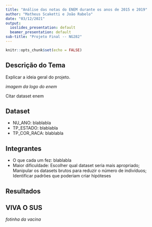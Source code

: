 ```yaml
---
title: "Análise das notas do ENEM durante os anos de 2015 e 2019"
author: "Matheus Scaketti e João Rabelo"
date: "03/12/2021"
output:
  ioslides_presentation: default
  beamer_presentation: default
sub-title: "Projeto Final -- NG282"
---
```


```r
knitr::opts_chunk$set(echo = FALSE)
```

## Descrição do Tema

Explicar a ideia geral do projeto.

*imagem da logo do enem*

Citar dataset enem

## Dataset

- NU_ANO: blablabla
- TP_ESTADO: blablabla
- TP_COR_RACA: blablabla

## Integrantes

- O que cada um fez: blablabla
- Maior dificuldade: Escolher qual dataset seria mais apropriado; Manipular os datasets brutos para reduzir o número de indivíduos; Identificar padrões que poderiam criar hipóteses

## Resultados

## VIVA O SUS

*fotinha da vacina*
